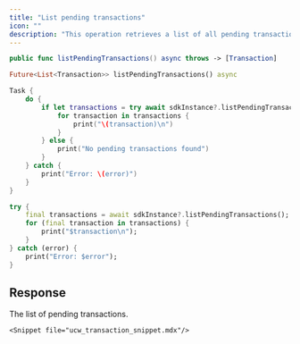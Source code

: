 ```yaml
---
title: "List pending transactions"
icon: ""
description: "This operation retrieves a list of all pending transactions."
---
```


<CodeGroup>

```Swift iOS
public func listPendingTransactions() async throws -> [Transaction]
```

```Dart Flutter
Future<List<Transaction>> listPendingTransactions() async
```

</CodeGroup>


<RequestExample>

```Swift iOS
Task {
    do {
        if let transactions = try await sdkInstance?.listPendingTransactions() {
            for transaction in transactions {
                print("\(transaction)\n")
            }
        } else {
            print("No pending transactions found")
        }
    } catch {
        print("Error: \(error)")
    }
}
```

```Dart Flutter
try {
    final transactions = await sdkInstance?.listPendingTransactions();
    for (final transaction in transactions) {
        print("$transaction\n");
    }
} catch (error) {
    print("Error: $error");
}
```

</RequestExample>


## Response

<ResponseField name="transactions" type="object[]">
The list of pending transactions.

  <Expandable title="child attributes">
    
    <Snippet file="ucw_transaction_snippet.mdx"/>

  </Expandable>

</ResponseField>
